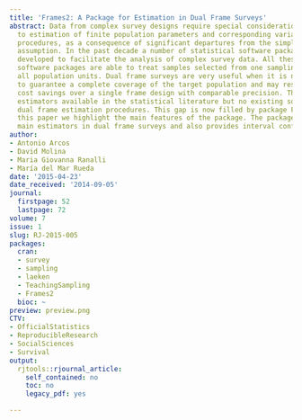 ```yaml
---
title: 'Frames2: A Package for Estimation in Dual Frame Surveys'
abstract: Data from complex survey designs require special consideration with regard
  to estimation of finite population parameters and corresponding variance estimation
  procedures, as a consequence of significant departures from the simple random sampling
  assumption. In the past decade a number of statistical software packages have been
  developed to facilitate the analysis of complex survey data. All these statistical
  software packages are able to treat samples selected from one sampling frame containing
  all population units. Dual frame surveys are very useful when it is not possible
  to guarantee a complete coverage of the target population and may result in considerable
  cost savings over a single frame design with comparable precision. There are several
  estimators available in the statistical literature but no existing software covers
  dual frame estimation procedures. This gap is now filled by package Frames2. In
  this paper we highlight the main features of the package. The package includes the
  main estimators in dual frame surveys and also provides interval confidence estimation.
author:
- Antonio Arcos
- David Molina
- Maria Giovanna Ranalli
- María del Mar Rueda
date: '2015-04-23'
date_received: '2014-09-05'
journal:
  firstpage: 52
  lastpage: 72
volume: 7
issue: 1
slug: RJ-2015-005
packages:
  cran:
  - survey
  - sampling
  - laeken
  - TeachingSampling
  - Frames2
  bioc: ~
preview: preview.png
CTV:
- OfficialStatistics
- ReproducibleResearch
- SocialSciences
- Survival
output:
  rjtools::rjournal_article:
    self_contained: no
    toc: no
    legacy_pdf: yes

---
```

